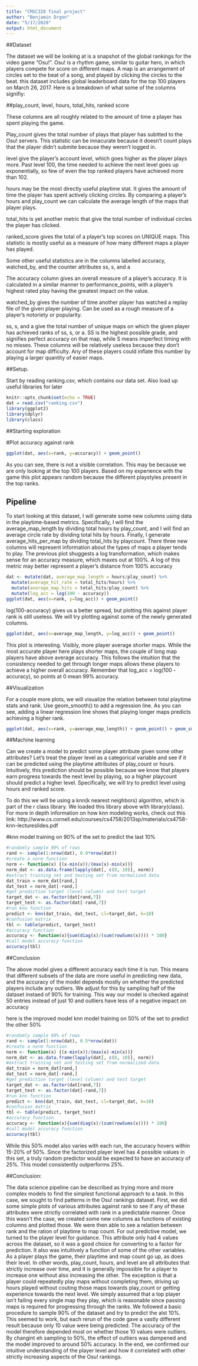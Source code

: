 ```yaml
---
title: "CMSC320 final project"
author: "Benjamin Drgon"
date: "5/17/2020"
output: html_document
---
```


##Dataset

  The dataset we will be looking at is a snapshot of the global rankings for the video game "Osu!". Osu! is a rhythm game, similar to guitar hero, in which players compete for score on different maps. A map is an arrangement of circles set to the beat of a song, and played by clicking the circles to the beat.
this dataset includes global leaderboard data for the top 100 players on March 26, 2017. Here is a breakdown of what some of the columns signifiy:

##play_count, level, hours, total_hits, ranked score

  These columns are all roughly related to the amount of time a player has spent playing the game. 

  Play_count gives the total number of plays that player has subitted to the Osu! servers. This statistic can be innacurate because it doesn't count plays that the player didn't submite because they weren't logged in.

  level give the player's account level, which goes higher as the player plays more. Past level 100, the time needed to achieve the next level goes up exponentially, so few of even the top ranked players have achieved more than 102.

  hours may be the most directly useful playtime stat. It gives the amount of time the player has spent actively clicking circles. By comparing a player's hours and play_count we can calculate the average length of the maps that player plays.

  total_hits is yet another metric that give the total number of individual circles the player has clicked.

  ranked_score gives the total of a player's top scores on UNIQUE maps. This statistic is mostly useful as a measure of how many different maps a player has played.

  Some other useful statistics are in the columns labelled accuracy, watched_by, and the counter attributes ss, s, and a

  The accuracy column gives an overall measure of a player's accuracy. It is calculated in a similar manner to performance_points, with a player's highest rated play having the greatest impact on the value. 

  watched_by gives the number of time another player has watched a replay file of the given player playing. Can be used as a rough measure of a player's notoriety or popularity.

  ss, s, and a give the total number of unique maps on which the given player has achieved ranks of ss, s, or a. SS is the highest possible grade, and signifies perfect accuracy on that map, while S means imperfect timing with no misses. These columns will be relatively useless because they don't account for map difficulty. Any of these players could inflate this number by playing a larger quantity of easier maps.

##Setup.

Start by reading ranking.csv, which contains our data set.
Also load up useful libraries for later
```r
knitr::opts_chunk$set(echo = TRUE)
dat = read.csv("ranking.csv")
library(ggplot2)
library(dplyr)
library(class)
```

##Starting exploration

#Plot accuracy against rank

```r
ggplot(dat, aes(x=rank, y=accuracy)) + geom_point()
```
  As you can see, there is not a visible correlation. This may be because we are only looking at the top 100 players. Based on my experience with the game this plot appears random because the different playstyles present in the top ranks.

## Pipeline

  To start looking at this dataset, I will generate some new columns using data in the playtime-based metrics. Specifically, I will find the average_map_length by dividing total hours by play_count, and I will find an average circle rate by dividing total hits by hours. Finally, I generate average_hits_per_map by dividing total_hits by playcount. There three new columns will represent information about the types of maps a player tends to play.
The previous plot shuggests a log transformation, which makes sense for an accuracy measure, which maxes out at 100%. A log of this metric may better represent a player's distance from 100% accuracy
```r
dat <- mutate(dat, average_map_length = hours/play_count) %>%
  mutate(average_hit_rate = total_hits/hours) %>%
  mutate(average_map_hits = total_hits/play_count) %>%
  mutate(log_acc = log(100 - accuracy))
ggplot(dat, aes(x=rank, y=log_acc)) + geom_point()
```
  log(100-accuracy) gives us a better spread, but plotting this against player rank is still useless. We will try plotting against some of the newly generated columns.
```r
ggplot(dat, aes(x=average_map_length, y=log_acc)) + geom_point()
```
  This plot is interesting. Visibly, more player average shorter maps. While the most accurate player here plays shorter maps, the couple of long map players have above average accuracy. This follows the intuition that the consistency needed to get through longer maps allows these players to achieve a higher overall accuracy. Remember that log_acc = log(100 - accuracy), so points at 0 mean 99% accuracy. 

##Visualization

  For a couple more plots, we will visualize the relation between total playtime stats and rank. Use geom_smooth() to add a regression line. As you can see, adding a linear regression line shows that playing longer maps predicts achieving a higher rank.
```r
ggplot(dat, aes(x=rank, y=average_map_length)) + geom_point() + geom_smooth(method="lm")
```

##Machine learning

  Can we create a model to predict some player attribute given some other attributes? Let's treat the player level as a categorical variable and see if it can be predicted using the playtime attributes of play_count or hours. Intuitively, this prediction should be possible because we know that players earn progress towards the next level by playing, so a higher playcount should predict a higher level. Specifically, we will try to predict level using hours and ranked score.

  To do this we will be using a knn(k nearest neighbors) algorithm, which is part of the r class library. We loaded this library above with library(class). For more in depth information on how knn modeling works, check out this link:
  http://www.cs.cornell.edu/courses/cs4758/2013sp/materials/cs4758-knn-lectureslides.pdf

#knn model training on 90% of the set to predict the last 10%
```r
#randomly sample 90% of rows
rand <- sample(1:nrow(dat), 0.9*nrow(dat))
#create a norm function
norm <- function(x) {(x-min(x))/(max(x)-min(x))}
norm_dat <- as.data.frame(lapply(dat[, c(8, 10)], norm))
#extract training set and testing set from normalized data
dat_train = norm_dat[rand,]
dat_test = norm_dat[-rand,]
#get prediction target (level column) and test target
target_dat <- as.factor(dat[rand,7])
target_test <- as.factor(dat[-rand,7])
#run knn function
predict <- knn(dat_train, dat_test, cl=target_dat, k=10)
#confusion matrix
tbl <- table(predict, target_test)
#accuracy function
accuracy <- function(x){sum(diag(x)/(sum(rowSums(x)))) * 100}
#call model accuracy function
accuracy(tbl)
```
##Conclusion

  The above model gives a different accuracy each time it is run. This means that different subsets of the data are more useful in predicting new data, and the accuracy of the model depends mostly on whether the predicted players include any outliers. We adjust for this by sampling half of the dataset instaed of 90% for training. This way our model is checked against 50 entries instead of just 10 and outliers have less of a negative impact on accuracy

here is the improved model
knn model training on 50% of the set to predict the other 50%
```r
#randomly sample 90% of rows
rand <- sample(1:nrow(dat), 0.5*nrow(dat))
#create a norm function
norm <- function(x) {(x-min(x))/(max(x)-min(x))}
norm_dat <- as.data.frame(lapply(dat[, c(8, 10)], norm))
#extract training set and testing set from normalized data
dat_train = norm_dat[rand,]
dat_test = norm_dat[-rand,]
#get prediction target (level column) and test target
target_dat <- as.factor(dat[rand,7])
target_test <- as.factor(dat[-rand,7])
#run knn function
predict <- knn(dat_train, dat_test, cl=target_dat, k=10)
#confusion matrix
tbl <- table(predict, target_test)
#accuracy function
accuracy <- function(x){sum(diag(x)/(sum(rowSums(x)))) * 100}
#call model accuracy function
accuracy(tbl)
```

  While this 50% model also varies with each run, the accuracy hovers within 15-20% of 50%. Since the factorized player level has 4 possible values in this set, a truly random predictor would be expected to have an accuracy of 25%. This model consistently outperforms 25%.

##Conclusion:

  The data science pipeline can be described as trying more and more complex models to find the simplest functional approach to a task. In this case, we sought to find patterns in the Osu! rankings dataset. First, we did some simple plots of various attributes against rank to see if any of these attributes were strictly correlated with rank in a predictable manner. Once this wasn't the case, we created some new columns as functions of existing columns and plotted those. We were then able to see a relation between rank and the ration of playtime to map count.
  For out predictive model, we turned to the player level for guidance. This attribute only had 4 values across the dataset, so it was a good choice for converting to a factor for prediction. It also was intuitively a function of some of the other variables. As a player plays the game, their playtime and map count go up, as does their level. In other words, play_count, hours, and level are all attributes that strictly increase over time, and it is generally impossible for a player to increase one without also increasing the other. The exception is that a player could repeatedly play maps without completing them, driving up hours played without couting those maps towards play_count or getting experience towards the next level. We simply assumed that a top player isn't failing every single map they play, which is reasonable since passing maps is required for progressing through the ranks.
  We followed a basic procedure to sample 90% of the dataset and try to predict the alst 10%. This seemed to work, but each rerun of the code gave a vastly different result because only 10 value were being predicted. The accuracy of the model therefore depended most on whether those 10 values were outliers. By changint eh sampling to 50%, the effect of outliers was dampened and the model improved to around 50% accuracy. In the end, we confirmed our intuitive understanding of the player level and how it correlated with other strictly increasing aspects of the Osu! rankings.
